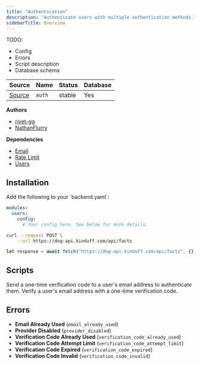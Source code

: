 ```yaml
---
title: "Authentication"
description: "Authenticate users with multiple authentication methods."
sidebarTitle: Overview
---
```


TODO:

- Config
- Errors
- Script description
- Database schema

| Source                                                                           | Name       | Status     | Database     |
| -------------------------------------------------------------------------------- | ---------- | ---------- | ------------ |
| [Source](https://github.com/rivet-gg/opengb-registry/tree/main/modules/auth) | `auth` | stable | Yes |

**Authors**

- [rivet-gg](https://github.com/rivet-gg)
- [NathanFlurry](https://github.com/NathanFlurry)

**Dependencies**

- [Email](/modules/email/overview)
- [Rate Limit](/modules/rate_limit/overview)
- [Users](/modules/users/overview)

## Installation

<Steps>
<Step title="Update config">
Add the following to your `backend.yaml`:

```yaml
modules:
  users:
    config:
      # Your config here. See below for more details.

```

</Step>
<Step title="Call scripts">
<CodeGroup>

```bash curl
curl --request POST \
    --url https://dog-api.kinduff.com/api/facts
```

```typescript TypeScript
let response = await fetch("https://dog-api.kinduff.com/api/facts", {});
```

</CodeGroup>
</Step>
</Steps>

## Scripts

<CardGroup><Card title="Authenticate Email Passwordless" href="/modules/auth/scripts/auth_email_passwordless">Send a one-time verification code to a user's email address to authenticate them.</Card>
<Card title="Verify Email Passwordless" href="/modules/auth/scripts/verify_email_passwordless">Verify a user's email address with a one-time verification code.</Card></CardGroup>

## Errors

- **Email Already Used** (`email_already_used`) 
- **Provider Disabled** (`provider_disabled`) 
- **Verification Code Already Used** (`verification_code_already_used`) 
- **Verification Code Attempt Limit** (`verification_code_attempt_limit`) 
- **Verification Code Expired** (`verification_code_expired`) 
- **Verification Code Invalid** (`verification_code_invalid`) 
